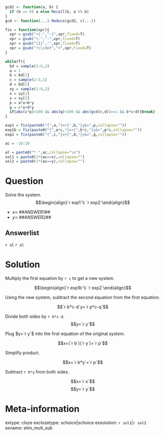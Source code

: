 ```r
gcd2 <- function(a, b) {
  if (b == 0) a else Recall(b, a %% b)
}
gcd <- function(...) Reduce(gcd2, c(...))

fix = function(xpr){
  xpr = gsub("+{-","-{",xpr,fixed=T)
  xpr = gsub("+-","-",xpr,fixed=T)
  xpr = gsub("{1}","",xpr,fixed=T)
  xpr = gsub("+\\cdot","+",xpr,fixed=T)
}

while(T){
  bd = sample(2:9,2)
  a = 1
  b = bd[1]
  c = sample(2:5,1)
  d = bd[2]
  xy = sample(1:9,2)
  x = xy[1]
  y = xy[2]
  p = a*x+b*y
  q = c*x+d*y
  if(abs(c*p)<100 && abs(q)<100 && abs(gcd(c,d))==1 && b*c>d){break}
}

exp1 = fix(paste0("{",a,"}x+{",b,"}y&=",p,collapse=""))
exp1b = fix(paste0("{",a*c,"}x+{",b*c,"}y&=",p*c,collapse=""))
exp2 = fix(paste0("{",c,"}x+{",d,"}y&=",q,collapse=""))

ac = -10:10

al = paste0("* ",ac,collapse="\n")
sol1 = paste0(1*(ac==x),collapse="")
sol2 = paste0(1*(ac==y),collapse="")

```


Question
========

Solve the system.
$$\begin{align}`r exp1`\\ `r exp2`\end{align}$$

* $x=$ ##ANSWER1##
* $y=$ ##ANSWER2##

Answerlist
--------

`r al`
`r al`


Solution
========

Multiply the first equation by `r c` to get a new system.

$$\begin{align}`r exp1b`\\ `r exp2`\end{align}$$

Using the new system, subtract the second equation from the first equation.

$$`r b*c-d`y=`r p*c-q`$$

Divide both sides by `r b*c-d`.
$$y=`r y`$$

Plug $y=`r y`$ into the first equation of the original system.

$$x+(`r b`)(`r y`)=`r p`$$

Simplify product.

$$x+`r b*y`=`r p`$$

Subtract `r b*y` from both sides.

$$x=`r x`$$
$$y=`r y`$$

Meta-information
============
extype: cloze
exclozetype: schoice|schoice
exsolution: `r sol1`|`r sol2`
exname: elim_mult_sub